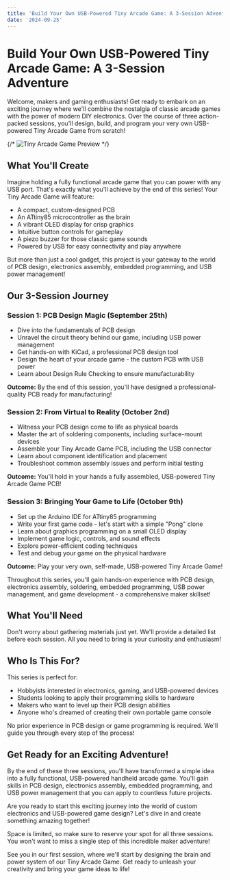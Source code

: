 ```yaml
---
title: 'Build Your Own USB-Powered Tiny Arcade Game: A 3-Session Adventure'
date: '2024-09-25'
---
```



# Build Your Own USB-Powered Tiny Arcade Game: A 3-Session Adventure

Welcome, makers and gaming enthusiasts! Get ready to embark on an exciting journey where we'll combine the nostalgia of classic arcade games with the power of modern DIY electronics. Over the course of three action-packed sessions, you'll design, build, and program your very own USB-powered Tiny Arcade Game from scratch!

{/* <Image src="/media/arcade_game_final.jpg" alt="Tiny Arcade Game Preview" width={600} height={400} /> */}

## What You'll Create

Imagine holding a fully functional arcade game that you can power with any USB port. That's exactly what you'll achieve by the end of this series! Your Tiny Arcade Game will feature:

- A compact, custom-designed PCB
- An ATtiny85 microcontroller as the brain
- A vibrant OLED display for crisp graphics
- Intuitive button controls for gameplay
- A piezo buzzer for those classic game sounds
- Powered by USB for easy connectivity and play anywhere

But more than just a cool gadget, this project is your gateway to the world of PCB design, electronics assembly, embedded programming, and USB power management!

## Our 3-Session Journey

### Session 1: PCB Design Magic (September 25th)
- Dive into the fundamentals of PCB design
- Unravel the circuit theory behind our game, including USB power management
- Get hands-on with KiCad, a professional PCB design tool
- Design the heart of your arcade game - the custom PCB with USB power
- Learn about Design Rule Checking to ensure manufacturability

**Outcome:** By the end of this session, you'll have designed a professional-quality PCB ready for manufacturing!

### Session 2: From Virtual to Reality (October 2nd)
- Witness your PCB design come to life as physical boards
- Master the art of soldering components, including surface-mount devices
- Assemble your Tiny Arcade Game PCB, including the USB connector
- Learn about component identification and placement
- Troubleshoot common assembly issues and perform initial testing

**Outcome:** You'll hold in your hands a fully assembled, USB-powered Tiny Arcade Game PCB!

### Session 3: Bringing Your Game to Life (October 9th)
- Set up the Arduino IDE for ATtiny85 programming
- Write your first game code - let's start with a simple "Pong" clone
- Learn about graphics programming on a small OLED display
- Implement game logic, controls, and sound effects
- Explore power-efficient coding techniques
- Test and debug your game on the physical hardware

**Outcome:** Play your very own, self-made, USB-powered Tiny Arcade Game!

<Callout type="info">
  Throughout this series, you'll gain hands-on experience with PCB design, electronics assembly, soldering, embedded programming, USB power management, and game development - a comprehensive maker skillset!
</Callout>

## What You'll Need

Don't worry about gathering materials just yet. We'll provide a detailed list before each session. All you need to bring is your curiosity and enthusiasm!

## Who Is This For?

This series is perfect for:
- Hobbyists interested in electronics, gaming, and USB-powered devices
- Students looking to apply their programming skills to hardware
- Makers who want to level up their PCB design abilities
- Anyone who's dreamed of creating their own portable game console

No prior experience in PCB design or game programming is required. We'll guide you through every step of the process!

## Get Ready for an Exciting Adventure!

By the end of these three sessions, you'll have transformed a simple idea into a fully functional, USB-powered handheld arcade game. You'll gain skills in PCB design, electronics assembly, embedded programming, and USB power management that you can apply to countless future projects.

Are you ready to start this exciting journey into the world of custom electronics and USB-powered game design? Let's dive in and create something amazing together!

<Callout type="warning">
  Space is limited, so make sure to reserve your spot for all three sessions. You won't want to miss a single step of this incredible maker adventure!
</Callout>

See you in our first session, where we'll start by designing the brain and power system of our Tiny Arcade Game. Get ready to unleash your creativity and bring your game ideas to life!
